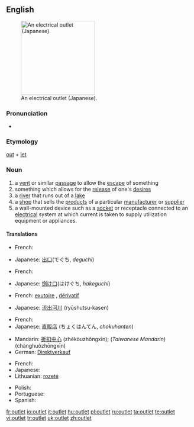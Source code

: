 {{wikipedia}}
==English==
[[Image:OutletGround.jpg|thumb|200px|right|An electrical outlet (Japanese).]]

===Pronunciation===
*{{audio|en-us-outlet.ogg|Audio (US)}}

===Etymology===
[[out]] + [[let]]

===Noun===
{{en-noun}}

# a [[vent]] or similar [[passage]] to allow the [[escape]] of something
# something which allows for the [[release]] of one's [[desire]]s
# a [[river]] that runs out of a [[lake]]
# a [[shop]] that sells the [[product]]s of a particular [[manufacturer]] or [[supplier]]
# a wall-mounted device such as a [[socket]] or receptacle connected to an [[electrical]] system at which current is taken to supply utilization equipment or appliances.

====Translations====
{{trans-top|vent}}
* French: {{t+|fr|issue|f}}
{{trans-mid}}
* Japanese: [[出口]](でぐち, ''deguchi'')
{{trans-bottom}}

{{trans-top|release of desires}}
* French: {{t+|fr|exutoire|m}}
{{trans-mid}}
* Japanese: [[捌け口]](はけぐち, ''hakeguchi'')
{{trans-bottom}}

{{trans-top|river}}
* French: [[exutoire]] {{m}}, [[dérivatif]] {{m}}
{{trans-mid}}
* Japanese: [[流出河川]] (ryūshutsu-kasen)
{{trans-bottom}}

{{trans-top|shop}}
* French: {{t+|fr|magasin d’usine|m}}
* Japanese: [[直販店]] (ちょくはんてん, ''chokuhanten'')
{{trans-mid}}
* Mandarin: [[折扣中心]] (zhékòuzhōngxīn); (''Taiwanese Mandarin'') {{zh-ts|暢貨中心|畅货中心}} (chànghuòzhōngxīn)
* German: [[Direktverkauf]] {{m}}
{{trans-bottom}}

{{trans-top|wall-mounted socket}}
* French: {{t+|fr|prise de courant|f}}
* Japanese: {{t-|ja|コンセント|tr=konsento|sc=Jpan}}
* Lithuanian: [[rozetė]] {{f}}
{{trans-mid}}
* Polish: {{t+|pl|gniazdko|n}}
* Portuguese: {{t+|pt|tomada|f}}
* Spanish: {{t-|es|enchufe|m}}
{{trans-bottom}}

[[fr:outlet]]
[[io:outlet]]
[[it:outlet]]
[[hu:outlet]]
[[pl:outlet]]
[[ru:outlet]]
[[ta:outlet]]
[[te:outlet]]
[[vi:outlet]]
[[tr:outlet]]
[[uk:outlet]]
[[zh:outlet]]